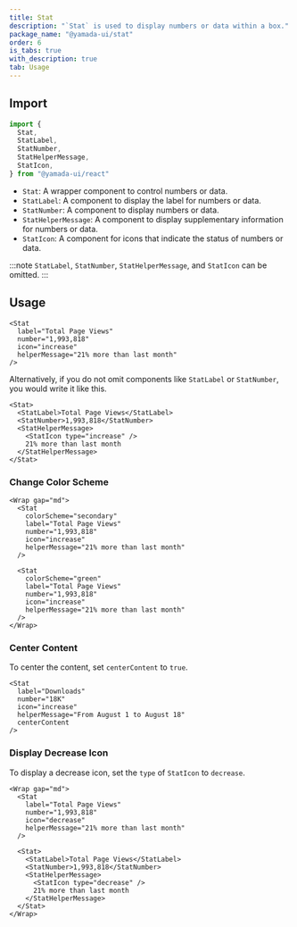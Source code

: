 ```yaml
---
title: Stat
description: "`Stat` is used to display numbers or data within a box."
package_name: "@yamada-ui/stat"
order: 6
is_tabs: true
with_description: true
tab: Usage
---
```


## Import

```ts
import {
  Stat,
  StatLabel,
  StatNumber,
  StatHelperMessage,
  StatIcon,
} from "@yamada-ui/react"
```

- `Stat`: A wrapper component to control numbers or data.
- `StatLabel`: A component to display the label for numbers or data.
- `StatNumber`: A component to display numbers or data.
- `StatHelperMessage`: A component to display supplementary information for numbers or data.
- `StatIcon`: A component for icons that indicate the status of numbers or data.

:::note
`StatLabel`, `StatNumber`, `StatHelperMessage`, and `StatIcon` can be omitted.
:::

## Usage

```tsx
<Stat
  label="Total Page Views"
  number="1,993,818"
  icon="increase"
  helperMessage="21% more than last month"
/>
```

Alternatively, if you do not omit components like `StatLabel` or `StatNumber`, you would write it like this.

```tsx
<Stat>
  <StatLabel>Total Page Views</StatLabel>
  <StatNumber>1,993,818</StatNumber>
  <StatHelperMessage>
    <StatIcon type="increase" />
    21% more than last month
  </StatHelperMessage>
</Stat>
```

### Change Color Scheme

```tsx
<Wrap gap="md">
  <Stat
    colorScheme="secondary"
    label="Total Page Views"
    number="1,993,818"
    icon="increase"
    helperMessage="21% more than last month"
  />

  <Stat
    colorScheme="green"
    label="Total Page Views"
    number="1,993,818"
    icon="increase"
    helperMessage="21% more than last month"
  />
</Wrap>
```

### Center Content

To center the content, set `centerContent` to `true`.

```tsx
<Stat
  label="Downloads"
  number="18K"
  icon="increase"
  helperMessage="From August 1 to August 18"
  centerContent
/>
```

### Display Decrease Icon

To display a decrease icon, set the `type` of `StatIcon` to `decrease`.

```tsx
<Wrap gap="md">
  <Stat
    label="Total Page Views"
    number="1,993,818"
    icon="decrease"
    helperMessage="21% more than last month"
  />

  <Stat>
    <StatLabel>Total Page Views</StatLabel>
    <StatNumber>1,993,818</StatNumber>
    <StatHelperMessage>
      <StatIcon type="decrease" />
      21% more than last month
    </StatHelperMessage>
  </Stat>
</Wrap>
```
